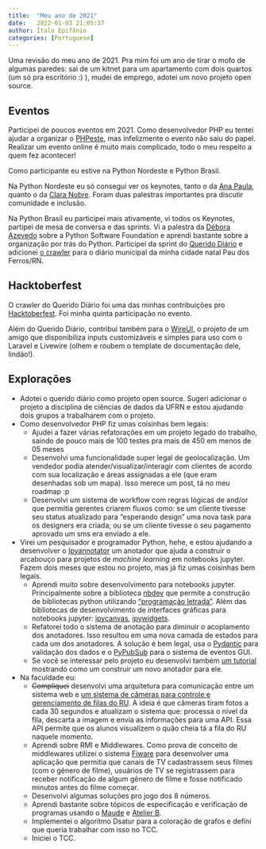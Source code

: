 ```yaml
---
title:  "Meu ano de 2021"
date:   2022-01-03 21:05:37
author: Ítalo Epifânio
categories: [Portuguese]
---
```


Uma revisão do meu ano de 2021. Pra mim foi um ano de tirar o mofo de algumas paredes: sai de um kitnet para um apartamento com dois quartos (um só pra escritório :) ), mudei de emprego, adotei um novo projeto open source.

## Eventos

Participei de poucos eventos em 2021. Como desenvolvedor PHP eu tentei ajudar a organizar o [PHPeste](https://twitter.com/phpestene), mas infelizmente o evento não saiu do papel. Realizar um evento online é muito mais complicado, todo o meu respeito a quem fez acontecer! 

Como participante eu estive na Python Nordeste e Python Brasil.

Na Python Nordeste eu só consegui ver os keynotes, tanto o da [Ana Paula](https://www.youtube.com/watch?v=qj5i9YvFYy8), quanto o da [Clara Nobre]( https://www.youtube.com/watch?v=oW_CqDRxJtI). Foram duas palestras importantes pra discutir comunidade e inclusão.

Na Python Brasil eu participei mais ativamente, vi todos os Keynotes, partipei de mesa de conversa e das sprints. Vi a palestra da [Débora Azevedo](https://www.youtube.com/watch?v=lgGJyCg_kt8&feature=youtu.be) sobre a Python Software Foundation e aprendi bastante sobre a organização por trás do Python. Participei da sprint do [Querido Diário](https://queridodiario.ok.org.br/) e adicionei [o crawler](https://github.com/okfn-brasil/querido-diario/issues/489) para o diário municipal da minha cidade natal Pau dos Ferros/RN.

## Hacktoberfest

O crawler do Querido Diário foi uma das minhas contribuições pro [Hacktoberfest](https://hacktoberfest.digitalocean.com/). Foi minha quinta participação no evento.

Além do Querido Diário, contribui também para o [WireUI](https://github.com/wireui/wireui), o projeto de um amigo que disponibiliza inputs customizáveis e simples para uso com o Laravel e Livewire (olhem e roubem o template de documentação dele, lindão!).

## Explorações

- Adotei o querido diário como projeto open source. Sugeri adicionar o projeto a disciplina de ciências de dados da UFRN e estou ajudando dois grupos a trabalharem com o projeto.
- Como desenvolvedor PHP fiz umas coisinhas bem legais:
    - Ajudei a fazer várias refatorações em um projeto legado do trabalho, saindo de pouco mais de 100 testes pra mais de 450 em menos de 05 meses
    - Desenvolvi uma funcionalidade super legal de geolocalização. Um vendedor podia atender/visualizar/interagir com clientes de acordo com sua localização e áreas assignadas a ele (que eram desenhadas sob um mapa). Isso merece um post, tá no meu roadmap :p 
    - Desenvolvi um sistema de workflow com regras lógicas de and/or que permitia gerentes criarem fluxos como: se um cliente tivesse seu status atualizado para "esperando design" uma nova task para os designers era criada; ou se um cliente tivesse o seu pagamento aprovado um sms era enviado a ele.
- Virei um pesquisador e programador Python, hehe, e estou ajudando a desenvolver o [Ipyannotator](https://github.com/palaimon/ipyannotator) um anotador que ajuda a construir o arcabouço para projetos de <i>machine learning</i> em notebooks jupyter. Fazem dois meses que estou no projeto, mas já fiz umas coisinhas bem legais.
    - Aprendi muito sobre desenvolvimento para notebooks jupyter. Principalmente sobre a biblioteca [nbdev](https://github.com/fastai/nbdev) que permite a construção de bibliotecas python utilizando ["programação letrada"](https://pt.wikipedia.org/wiki/Programa%C3%A7%C3%A3o_liter%C3%A1ria). Além das bibliotecas de desenvolvimento de interfaces gráficas para notebooks jupyter: [ipycanvas](https://ipycanvas.readthedocs.io/en/latest/), [ipywidgets](https://ipywidgets.readthedocs.io/en/latest/).
    - Refatorei todo o sistema de anotação para diminuir o acoplamento dos anotadores. Isso resultou em uma nova camada de estados para cada um dos anotadores. A solução é bem legal, usa o [Pydantic](https://pydantic-docs.helpmanual.io/) para validação dos dados e o [PyPubSub](https://pypubsub.readthedocs.io/en/v4.0.3/) para o sistema de eventos GUI. 
    - Se você se interessar pelo projeto eu desenvolvi também [um tutorial](https://github.com/palaimon/ipyannotator/blob/main/nbs/11-build-annotator-tutorial.ipynb) mostrando como um construir um novo anotador para ele.
- Na faculdade eu: 
    - ~~Compliquei~~ desenvolvi uma arquitetura para comunicação entre um sistema web e [um sistema de câmeras para controle e gerenciamento de filas do RU](https://github.com/itepifanio/sistemas-embarcados). A ideia é que câmeras tiram fotos a cada 30 segundos e atualizam o sistema que: processa o nível da fila, descarta a imagem e envia as informações para uma API. Essa API permite que os alunos visualizem o quão cheia tá a fila do RU naquele momento.
    - Aprendi sobre RMI e Middlewares. Como prova de conceito de middlewares utilizei o sistema [Fiware](https://fiware-tutorials.readthedocs.io/) para desenvolver uma aplicação que permitia que canais de TV cadastrassem seus filmes (com o gênero de filme), usuários de TV se registrassem para receber notificação de algum gênero de filme e fosse notificado minutos antes do filme começar.
    - Desenvolvi algumas soluções pro jogo dos 8 números. 
    - Aprendi bastante sobre tópicos de especificação e verificação de programas usando o [Maude](http://maude.cs.illinois.edu/w/index.php/The_Maude_System) e [Atelier B](https://www.atelierb.eu/en/atelier-b-tools/).
    - Implementei o algoritmo Dsatur para a coloração de grafos e defini que queria trabalhar com isso no TCC.
    - Iniciei o TCC.
